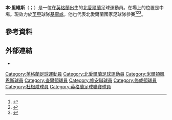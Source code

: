 {{Infobox football biography
| name                = 本·里維斯
| image               = Ben Reeves MK Dons 2013.jpg
| caption             = 2013年里維斯於[[米爾頓凱恩斯足球會|米爾頓凱恩斯]]訓練
| fullname            = Benjamin Neil Reeves<ref>{{cite news |url=http://www.football-league.co.uk/documents/pages-from-fl-professional-retain-list-free-transfers-2014-15-2.pdf-...549-2491536.pdf |title=The Football League Limited: Club list of registered players as at 16th May 2015 |publisher=The Football League |page=51 |format=PDF |date=2015-05-16 |accessdate=2015-06-20 |archive-url=https://web.archive.org/web/20150616201258/http://www.football-league.co.uk/documents/pages-from-fl-professional-retain-list-free-transfers-2014-15-2.pdf-...549-2491536.pdf |archive-date=2015-06-16 |url-status=dead }}</ref>
| birth_date          = {{Birth date and age|1991|11|19|df=y}}
| birth_place         = [[英格蘭|英格蘭]][[維伍德|維伍德]]
| height              = 
| position            = [[中場|中場]]
| currentclub         = [[吉林汉姆足球俱乐部|基寧咸]]
| clubnumber          = 11
| youthyears1         = 2001–2011
| youthclubs1         = [[修咸頓足球會|修咸頓]]
| years1              = 2011–2013
| clubs1              = [[修咸頓足球會|修咸頓]]
| caps1               = 5
| goals1              = 0
| years2              = 2012
| clubs2              = → [[杜根咸足球會|杜根咸]] (外借)
| caps2               = 5
| goals2              = 0
| years3              = 2013
| clubs3              = → [[修安聯足球會|修安聯]] (外借)   <!--SEPARATE LOAN SPELLS-->
| caps3               = 6
| goals3              = 1
| years4              = 2013
| clubs4              = → [[修安聯足球會|修安聯]] (外借)   <!--SEPARATE LOAN SPELLS-->
| caps4               = 4
| goals4              = 0
| years5              = 2013–2017
| clubs5               = [[米爾頓凱恩斯足球會|米爾頓凱恩斯]]
| caps5               = 110
| goals5              = 25
| years6              = 2017–2019
| clubs6               = [[查爾頓體育足球會|查爾頓]]
| caps6               = 58
| goals6              = 7
| years7              = 2019–2020
| clubs7               = [[米爾頓凱恩斯足球會|米爾頓凱恩斯]]
| caps7               = 17
| goals7              = 1 <!--LEAGUE GOALS ONLY-->  <!--LEAGUE GOALS ONLY-->
| years8              = 2020–2021
| clubs8               = [[普利茅斯足球俱乐部|普利茅夫]]
| caps8               = 28
| goals8              = 0
|years9               = 2021–
| clubs9              = [[吉林汉姆足球俱乐部|基寧咸]]
|caps9                = 5
|goals9               = 0
| nationalyears1      = 2014–2015
| nationalteam1       = [[北愛爾蘭足球代表隊|北愛爾蘭]]
| nationalcaps1       = 2
| nationalgoals1      = 0
| medaltemplates      = 
| club-update         = 14:55, 18 September 2021 (UTC)
| nationalteam-update = 10:32, 25 March 2015 (UTC)
}}

'''本·里維斯'''（{{lang-en|'''Benjamin Neil "Ben" Reeves'''}}；{{bd|1991年|11月19日}}）是一位在[[英格蘭|英格蘭]]出生的[[北愛爾蘭|北愛爾蘭]]足球運動員。在場上的位置是中場。現效力於[[英甲|英甲]]球隊[[吉林汉姆足球俱乐部|基寧咸]]。他也代表北愛爾蘭國家足球隊參賽<ref>{{cite web|title=Ben Reeves named in Northern Ireland squad for Cyprus friendly|url=http://www.bbc.co.uk/sport/0/football/26353415|publisher=BBC Sport|accessdate=2014-10-15|date=2014-02-26|archive-date=2014-03-10|archive-url=https://web.archive.org/web/20140310173804/http://www.bbc.co.uk/sport/0/football/26353415|dead-url=no}}</ref><ref>{{cite web|last1=Petrie|first1=Richard|title=Greece 0 Northern Ireland 2|url=http://www.bbc.co.uk/sport/0/football/29506546|publisher=BBC Sport|accessdate=2014-10-15|date=2014-10-14|archive-date=2015-07-25|archive-url=https://web.archive.org/web/20150725052337/http://www.bbc.co.uk/sport/0/football/29506546|dead-url=no}}</ref><ref>{{cite news|title=Greece 0 Northern Ireland 2, Euro 2016 qualifier: Kyle Lafferty and Jamie Ward maintain perfect start|url=http://www.telegraph.co.uk/sport/football/euro-2016/11163275/Greece-0-Northern-Ireland-2-Euro-2016-qualifier-Kyle-Lafferty-and-Jamie-Ward-maintain-perfect-start.html#disqus_thread|accessdate=2014-10-15|work=Daily Telegraph|date=2014-10-14|archive-date=2015-06-03|archive-url=https://web.archive.org/web/20150603132234/http://www.telegraph.co.uk/sport/football/euro-2016/11163275/Greece-0-Northern-Ireland-2-Euro-2016-qualifier-Kyle-Lafferty-and-Jamie-Ward-maintain-perfect-start.html#disqus_thread|dead-url=no}}</ref>。

==參考資料==
{{Reflist}}

==外部連結==
*{{soccerbase|id=57974}}

{{DEFAULTSORT:Reeves, Ben}}
[[Category:英格蘭足球運動員|Category:英格蘭足球運動員]]
[[Category:北愛爾蘭足球運動員|Category:北愛爾蘭足球運動員]]
[[Category:米爾頓凱恩斯球員|Category:米爾頓凱恩斯球員]]
[[Category:查爾頓球員|Category:查爾頓球員]]
[[Category:修安聯球員|Category:修安聯球員]]
[[Category:修咸頓球員|Category:修咸頓球員]]
[[Category:杜根咸球員|Category:杜根咸球員]]
[[Category:英格蘭足球聯賽球員|Category:英格蘭足球聯賽球員]]